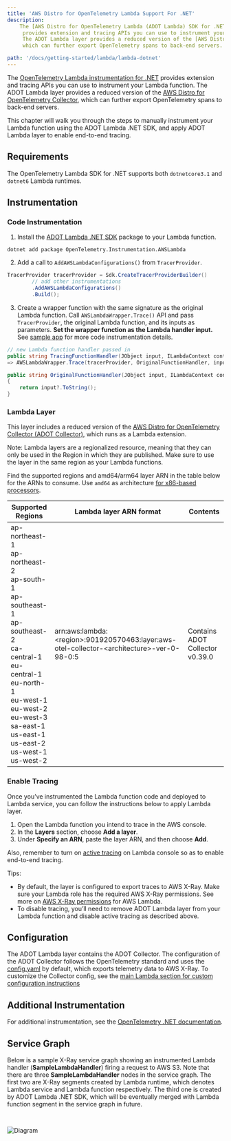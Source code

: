 ```yaml
---
title: 'AWS Distro for OpenTelemetry Lambda Support For .NET'
description:
    The [AWS Distro for OpenTelemetry Lambda (ADOT Lambda) SDK for .NET](https://github.com/open-telemetry/opentelemetry-dotnet-contrib/tree/main/src/OpenTelemetry.Instrumentation.AWSLambda)
     provides extension and tracing APIs you can use to instrument your Lambda function.
     The ADOT Lambda layer provides a reduced version of the [AWS Distro for OpenTelemetry Collector](https://github.com/aws-observability/aws-otel-collector),
     which can further export OpenTelemetry spans to back-end servers.

path: '/docs/getting-started/lambda/lambda-dotnet'
---
```



The [OpenTelemetry Lambda instrumentation for .NET](https://github.com/open-telemetry/opentelemetry-dotnet-contrib/tree/main/src/OpenTelemetry.Instrumentation.AWSLambda) provides extension and tracing APIs you can use to instrument your Lambda function. The ADOT Lambda layer provides a reduced version of the [AWS Distro for OpenTelemetry Collector](https://github.com/aws-observability/aws-otel-collector), which can further export OpenTelemetry spans to back-end servers.

This chapter will walk you through the steps to manually instrument your Lambda function using the ADOT Lambda .NET SDK, and apply ADOT Lambda layer to enable end-to-end tracing.


<SectionSeparator />

## Requirements

The OpenTelemetry Lambda SDK for .NET supports both `dotnetcore3.1` and `dotnet6` Lambda runtimes.

## Instrumentation

### Code Instrumentation

1. Install the [ADOT Lambda .NET SDK](https://www.nuget.org/packages/OpenTelemetry.Instrumentation.AWSLambda/) package to your Lambda function.

```shell
dotnet add package OpenTelemetry.Instrumentation.AWSLambda
```

2. Add a call to `AddAWSLambdaConfigurations()` from `TracerProvider`.

```csharp
TracerProvider tracerProvider = Sdk.CreateTracerProviderBuilder()
        // add other instrumentations
        .AddAWSLambdaConfigurations()
        .Build();
```

3. Create a wrapper function with the same signature as the original Lambda function.
Call `AWSLambdaWrapper.Trace()` API and pass `TracerProvider`, the original Lambda function, and its inputs as parameters. 
**Set the wrapper function as the Lambda handler input.** See [sample app](https://github.com/open-telemetry/opentelemetry-lambda/blob/main/dotnet/sample-apps/aws-sdk/wrapper/SampleApps/AwsSdkSample/Function.cs) for more code instrumentation details.

```csharp
// new Lambda function handler passed in
public string TracingFunctionHandler(JObject input, ILambdaContext context)
=> AWSLambdaWrapper.Trace(tracerProvider, OriginalFunctionHandler, input, context);

public string OriginalFunctionHandler(JObject input, ILambdaContext context)
{
    return input?.ToString();
}
```

### Lambda Layer

This layer includes a reduced version of the [AWS Distro for OpenTelemetry Collector (ADOT Collector)](https://github.com/aws-observability/aws-otel-collector),
  which runs as a Lambda extension.

Note: Lambda layers are a regionalized resource, meaning that they can only be used in the Region in which they are published.
 Make sure to use the layer in the same region as your Lambda functions.

Find the supported regions and amd64/arm64 layer ARN in the table below for the ARNs to consume. Use `amd64` as architecture [for x86-based processors](https://docs.aws.amazon.com/lambda/latest/dg/foundation-arch.html).

|Supported   Regions  |Lambda layer ARN format  | Contents |
|---------------------|-------------------------|----------|
| ap-northeast-1<br/>ap-northeast-2<br/>ap-south-1<br/>ap-southeast-1<br/>ap-southeast-2<br/>ca-central-1<br/>eu-central-1<br/>eu-north-1<br/>eu-west-1<br/>eu-west-2<br/>eu-west-3<br/>sa-east-1<br/>us-east-1<br/>us-east-2<br/>us-west-1<br/>us-west-2 | arn:aws:lambda:<region\>:901920570463:layer:aws-otel-collector-<architecture\>-ver-0-98-0:5 | Contains ADOT Collector v0.39.0 |

### Enable Tracing
Once you’ve instrumented the Lambda function code and deployed to Lambda service, you can follow the instructions below to apply Lambda layer.

1. Open the Lambda function you intend to trace in the AWS console. 
2. In the **Layers** section, choose **Add a layer**.
3. Under **Specify an ARN**, paste the layer ARN, and then choose **Add**.

Also, remember to turn on [active tracing](https://docs.aws.amazon.com/lambda/latest/dg/services-xray.html) on Lambda console so as to enable end-to-end tracing.

Tips:

* By default, the layer is configured to export traces to AWS X-Ray.
 Make sure your Lambda role has the required AWS X-Ray permissions.
  See more on [AWS X-Ray permissions](https://docs.aws.amazon.com/lambda/latest/dg/services-xray.html#services-xray-permissions) for AWS Lambda.
* To disable tracing, you’ll need to remove ADOT Lambda layer from your Lambda function and disable active tracing as described above.

<SectionSeparator />

## Configuration

The ADOT Lambda layer contains the ADOT Collector. The configuration of the ADOT Collector follows the OpenTelemetry standard and uses the [config.yaml](https://github.com/aws-observability/aws-otel-lambda/blob/main/adot/collector/config.yaml) by default,
 which exports telemetry data to AWS X-Ray. To customize the Collector config,
 see the [main Lambda section for custom configuration instructions](/docs/getting-started/lambda#custom-configuration-for-the-adot-collector-on-lambda)


<SectionSeparator />

## Additional Instrumentation

For additional instrumentation, see the [OpenTelemetry .NET documentation](https://github.com/open-telemetry/opentelemetry-dotnet).

<SectionSeparator />

## Service Graph

Below is a sample X-Ray service graph showing an instrumented Lambda handler (**SampleLambdaHandler**) firing a request to AWS S3. Note that there are three **SampleLambdaHandler** nodes in the service graph.
The first two are X-Ray segments created by Lambda runtime, which denotes Lambda service and Lambda function respectively. The third one is created by ADOT Lambda .NET SDK, which will be eventually merged with Lambda function segment in the service graph in future.

<img src={img16} alt="Diagram" style="margin: 30px 0;" />
